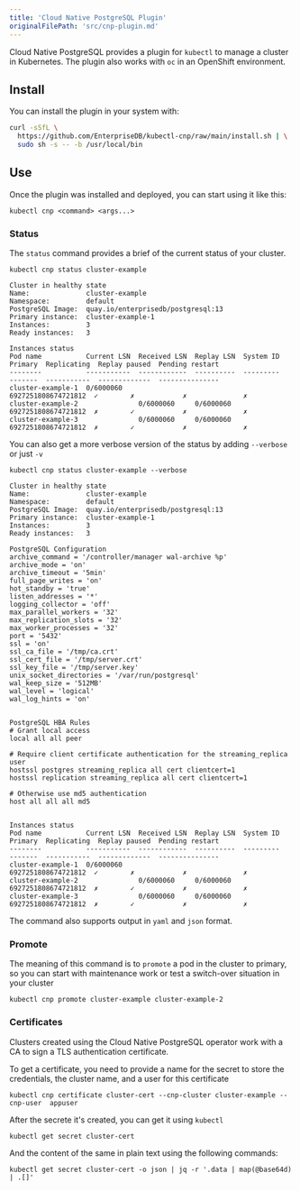 ```yaml
---
title: 'Cloud Native PostgreSQL Plugin'
originalFilePath: 'src/cnp-plugin.md'
---
```



Cloud Native PostgreSQL provides a plugin for `kubectl` to manage a cluster in Kubernetes.
The plugin also works with `oc` in an OpenShift environment.

## Install

You can install the plugin in your system with:

```sh
curl -sSfL \
  https://github.com/EnterpriseDB/kubectl-cnp/raw/main/install.sh | \
  sudo sh -s -- -b /usr/local/bin
```

## Use

Once the plugin was installed and deployed, you can start using it like this:

```shell
kubectl cnp <command> <args...>
```

### Status

The `status` command provides a brief of the current status of your cluster.

```shell
kubectl cnp status cluster-example
```

```shell
Cluster in healthy state   
Name:              cluster-example
Namespace:         default
PostgreSQL Image:  quay.io/enterprisedb/postgresql:13
Primary instance:  cluster-example-1
Instances:         3
Ready instances:   3

Instances status
Pod name           Current LSN  Received LSN  Replay LSN  System ID            Primary  Replicating  Replay paused  Pending restart
--------           -----------  ------------  ----------  ---------            -------  -----------  -------------  ---------------
cluster-example-1  0/6000060                              6927251808674721812  ✓        ✗            ✗              ✗
cluster-example-2               0/6000060     0/6000060   6927251808674721812  ✗        ✓            ✗              ✗
cluster-example-3               0/6000060     0/6000060   6927251808674721812  ✗        ✓            ✗              ✗

```

You can also get a more verbose version of the status by adding `--verbose` or just `-v`

```shell
kubectl cnp status cluster-example --verbose
```

```shell
Cluster in healthy state   
Name:              cluster-example
Namespace:         default
PostgreSQL Image:  quay.io/enterprisedb/postgresql:13
Primary instance:  cluster-example-1
Instances:         3
Ready instances:   3

PostgreSQL Configuration
archive_command = '/controller/manager wal-archive %p'
archive_mode = 'on'
archive_timeout = '5min'
full_page_writes = 'on'
hot_standby = 'true'
listen_addresses = '*'
logging_collector = 'off'
max_parallel_workers = '32'
max_replication_slots = '32'
max_worker_processes = '32'
port = '5432'
ssl = 'on'
ssl_ca_file = '/tmp/ca.crt'
ssl_cert_file = '/tmp/server.crt'
ssl_key_file = '/tmp/server.key'
unix_socket_directories = '/var/run/postgresql'
wal_keep_size = '512MB'
wal_level = 'logical'
wal_log_hints = 'on'


PostgreSQL HBA Rules
# Grant local access
local all all peer

# Require client certificate authentication for the streaming_replica user
hostssl postgres streaming_replica all cert clientcert=1
hostssl replication streaming_replica all cert clientcert=1

# Otherwise use md5 authentication
host all all all md5


Instances status
Pod name           Current LSN  Received LSN  Replay LSN  System ID            Primary  Replicating  Replay paused  Pending restart
--------           -----------  ------------  ----------  ---------            -------  -----------  -------------  ---------------
cluster-example-1  0/6000060                              6927251808674721812  ✓        ✗            ✗              ✗
cluster-example-2               0/6000060     0/6000060   6927251808674721812  ✗        ✓            ✗              ✗
cluster-example-3               0/6000060     0/6000060   6927251808674721812  ✗        ✓            ✗              ✗
```

The command also supports output in `yaml` and `json` format.

### Promote

The meaning of this command is to `promote` a pod in the cluster to primary, so you
can start with maintenance work or test a switch-over situation in your cluster

```shell
kubectl cnp promote cluster-example cluster-example-2
```

### Certificates

Clusters created using the Cloud Native PostgreSQL operator work with a CA to sign
a TLS authentication certificate.

To get a certificate, you need to provide a name for the secret to store
the credentials, the cluster name, and a user for this certificate

```shell
kubectl cnp certificate cluster-cert --cnp-cluster cluster-example --cnp-user  appuser
```

After the secrete it's created, you can get it using `kubectl`

```shell
kubectl get secret cluster-cert
```

And the content of the same in plain text using the following commands:

```shell
kubectl get secret cluster-cert -o json | jq -r '.data | map(@base64d) | .[]'
```

